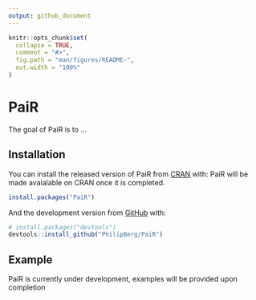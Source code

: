 ```yaml
---
output: github_document
---
```


<!-- README.md is generated from README.Rmd. Please edit that file -->

```r
knitr::opts_chunk$set(
  collapse = TRUE,
  comment = "#>",
  fig.path = "man/figures/README-",
  out.width = "100%"
)
```

# PaiR

<!-- badges: start -->
<!-- badges: end -->

The goal of PaiR is to ...

## Installation

You can install the released version of PaiR from [CRAN](https://CRAN.R-project.org) with:
PaiR will be made avaialable on CRAN once it is completed.

``` r
install.packages("PaiR")
```

And the development version from [GitHub](https://github.com/) with:

``` r
# install.packages("devtools")
devtools::install_github("PhilipBerg/PaiR")
```
## Example

PaiR is currently under development, examples will be provided upon completion
